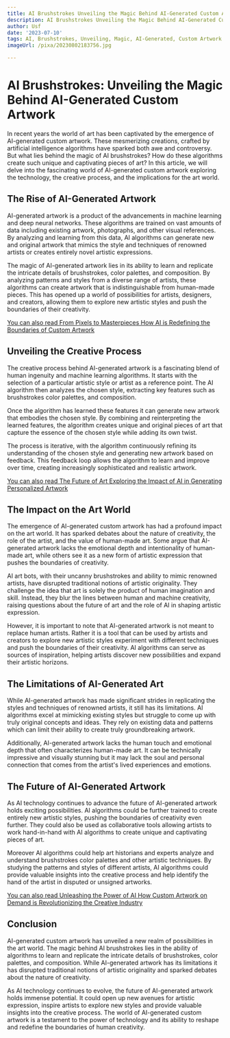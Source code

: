 ```yaml
---
title: AI Brushstrokes Unveiling the Magic Behind AI-Generated Custom Artwork
description: AI Brushstrokes Unveiling the Magic Behind AI-Generated Custom Artwork
author: Usf
date: '2023-07-10'
tags: AI, Brushstrokes, Unveiling, Magic, AI-Generated, Custom Artwork
imageUrl: /pixa/20230802183756.jpg

---
```

#  AI Brushstrokes: Unveiling the Magic Behind  AI-Generated Custom Artwork

In  recent years the world of art has been captivated by the emergence of  AI-generated custom artwork. These mesmerizing creations,  crafted by artificial  intelligence algorithms have sparked both awe and controversy. But what lies behind  the magic of AI brushstrokes? How do these algorithms create such unique and  captivating pieces of art? In this article, we will delve into the fascinating world of AI-generated custom artwork exploring  the technology,  the  creative process, and the implications for the art world.

##  The Rise of AI-Generated Artwork

AI-generated artwork is a  product of the advancements in machine learning and deep  neural networks. These algorithms are trained on vast amounts of data including existing artwork, photographs, and other visual references. By analyzing and learning from this data, AI algorithms can generate new and original artwork that mimics the style and techniques  of renowned artists or creates entirely novel artistic expressions.

The magic of AI-generated artwork lies in its ability to learn  and replicate the intricate details of brushstrokes, color palettes, and  composition. By analyzing patterns  and styles from a diverse range of artists, these algorithms can create artwork that is indistinguishable from human-made pieces. This has opened up a world of possibilities for artists, designers, and creators, allowing them to  explore new artistic styles and  push  the boundaries of their creativity.

[You can also read From Pixels to Masterpieces How AI is Redefining the Boundaries of Custom Artwork](From%20Pixels%20to%20Masterpieces%20How%20AI%20is%20Redefining%20the%20Boundaries%20of%20Custom%20Artwork)


## Unveiling the Creative Process

The  creative  process behind AI-generated  artwork is a  fascinating blend of human ingenuity and  machine  learning algorithms. It starts with the selection of a particular artistic style or artist as a reference point. The AI algorithm  then analyzes the chosen style, extracting key features such as brushstrokes color palettes, and composition.

Once the algorithm has learned these features it can generate  new artwork that embodies the chosen style. By combining and reinterpreting the learned features, the algorithm creates unique and original pieces of art  that capture the essence of the chosen style while adding its own  twist.

The process  is iterative, with  the algorithm continuously refining its understanding of the  chosen style and generating new artwork based on  feedback. This feedback loop allows the algorithm to learn and improve over  time, creating increasingly sophisticated and realistic artwork.

[You can  also read  The Future of Art Exploring the Impact of AI in Generating Personalized Artwork](The%20Future%20of%20Art%20Exploring%20the%20Impact%20of%20AI%20in%20Generating%20Personalized%20Artwork)


## The Impact on the Art  World

The emergence of AI-generated custom artwork has had a profound impact on the art world. It has sparked debates  about the nature of  creativity,  the role of the artist, and the value of human-made art.  Some argue that AI-generated artwork lacks the emotional depth and intentionality of human-made art, while others see it as a new form of artistic expression that pushes the boundaries of creativity.

AI art bots, with their uncanny brushstrokes  and ability to mimic  renowned artists, have disrupted traditional notions of artistic originality. They challenge  the idea that art is solely the product of human imagination and skill. Instead, they blur the lines between human and machine  creativity, raising questions about the  future of art and the role of AI in shaping artistic expression.

However,  it is  important to note that AI-generated artwork is not meant to replace human artists. Rather it is a tool  that can be used by artists and creators to explore new artistic styles experiment with different  techniques  and push the boundaries of  their  creativity. AI algorithms can serve as sources of inspiration, helping  artists discover new possibilities  and expand their artistic horizons.

## The Limitations of  AI-Generated Art

While AI-generated artwork has made significant strides in replicating the styles and  techniques of renowned artists, it still  has its limitations. AI algorithms  excel at mimicking existing styles but struggle to come  up with truly original concepts and ideas. They rely  on existing data and patterns which can limit their ability to create truly groundbreaking artwork.

Additionally, AI-generated artwork lacks the human touch and emotional depth that often characterizes human-made  art. It can be technically impressive and visually  stunning but it may lack the soul and personal connection that  comes from the  artist's lived experiences and emotions.

## The Future of AI-Generated Artwork

As AI technology continues  to  advance the future of AI-generated artwork holds exciting  possibilities. AI algorithms could be further trained to  create entirely new artistic styles, pushing the  boundaries of creativity  even  further. They could also be used as collaborative tools allowing artists to work hand-in-hand with AI algorithms to  create unique  and captivating pieces of art.

Moreover AI algorithms could help art historians and experts analyze and understand brushstrokes color palettes and other artistic techniques. By studying the patterns and styles of different artists, AI algorithms could provide valuable insights  into the creative process and help identify the hand of the artist in disputed  or unsigned artworks.

[You can also read Unleashing  the Power of AI How Custom Artwork on  Demand is Revolutionizing the Creative Industry](Unleashing%20the%20Power%20of%20AI%20How%20Custom%20Artwork%20on%20Demand%20is%20Revolutionizing%20the%20Creative%20Industry)


## Conclusion

AI-generated custom artwork  has unveiled a new realm of possibilities  in the art world. The magic behind AI brushstrokes lies in the ability of algorithms to learn and replicate the  intricate details of  brushstrokes, color palettes, and composition. While AI-generated artwork has its limitations it has disrupted traditional notions of artistic  originality and sparked debates about the nature of creativity.

As AI technology continues to evolve, the future of AI-generated artwork holds immense potential. It could open up new avenues for artistic expression, inspire artists  to explore new  styles and  provide  valuable insights into the creative process. The world of AI-generated custom  artwork is a testament to the power  of technology and its ability  to reshape and redefine  the boundaries of human creativity.